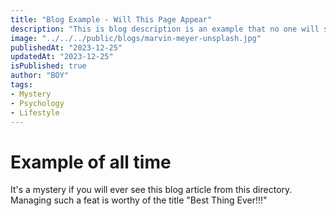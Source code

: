 ```yaml
---
title: "Blog Example - Will This Page Appear"
description: "This is blog description is an example that no one will see"
image: "../../../public/blogs/marvin-meyer-unsplash.jpg"
publishedAt: "2023-12-25"
updatedAt: "2023-12-25"
isPublished: true
author: "BOY"
tags:
- Mystery
- Psychology
- Lifestyle
---
```


# Example of all time

It's a mystery if you will ever see this blog article from this directory.
<br />
Managing such a feat is worthy of the title "Best Thing Ever!!!"
